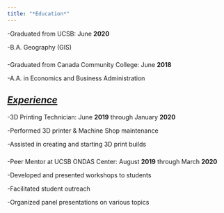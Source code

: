 ```yaml
---
title: "*Education*"
---
```

-Graduated from UCSB: June **2020 ** 

-B.A. Geography (GIS)

##### #

-Graduated from Canada Community College: June **2018**

-A.A. in Economics and Business Administration

## [*Experience*]()

-3D Printing Technician: June **2019** through January **2020**

-Performed 3D printer & Machine Shop maintenance

-Assisted in creating and starting 3D print builds

##### #
-Peer Mentor at UCSB ONDAS Center: August **2019** through March **2020**

-Developed and presented workshops to students

-Facilitated student outreach

-Organized panel presentations on various topics

